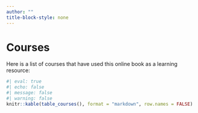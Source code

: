 ```yaml
---
author: ""
title-block-style: none
---
```


# Courses {.unnumbered}

Here is a list of courses that have used this online book as a learning resource:

```r
#| eval: true
#| echo: false
#| message: false
#| warning: false
knitr::kable(table_courses(), format = "markdown", row.names = FALSE)
```
